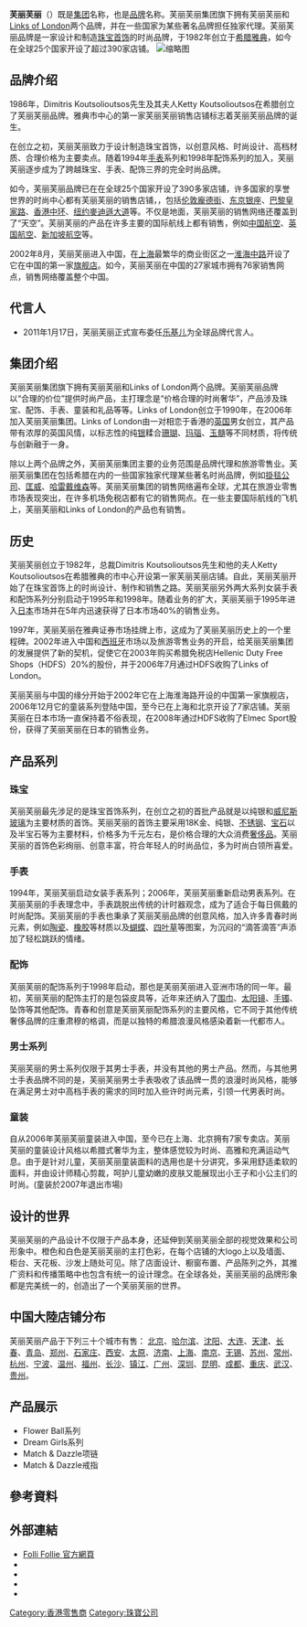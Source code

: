 
{{Infobox company 
|  name   = 芙麗芙麗
|  name_en = Folli Follie
|  trading_name   = Folli Follie Group
|  logo   = [[File:Folli_Follie_Logo.svg|200px]]
|  type   = [[S.A|S.A]]  
|  traded_as      = {{Athex|FFGRP}} 
|  foundation     = 1982
|  location       = {{GRC}}[[雅典|雅典]]
|  key_people     = George Koutsolioutsos <small>'''([[CEO|CEO]])'''</small><br>Dimitris Koutsolioutsos <small>'''(主席)'''</small>
|  industry       = 輕工業
|  products       = 珠寶業
|  services       = 免稅店<br>體育產品<br>小型加工
|  homepage       = [http://www.follifolliegroup.com/ follifolliegroup.com]
|  revenue        =  {{increase}}[[Euro|€]]998.1 million <small>(2014)</small><ref name="AR2014">{{cite web|url=http://www.helex.gr/documents/10180/43442/Financial+Statement+and+Information+FOLLI+FOLLIE+S.A.+(2015,Three-Month+Statement,Both).pdf/a053c7fa-d77b-46c9-835f-f4c1b736ee82?version=1.0|title=Annual Results 2013|accessdate=1 April 2014|publisher=Folli Follie Group|archive-date=2016-03-04|archive-url=https://web.archive.org/web/20160304125544/http://www.helex.gr/documents/10180/43442/Financial+Statement+and+Information+FOLLI+FOLLIE+S.A.+(2015,Three-Month+Statement,Both).pdf/a053c7fa-d77b-46c9-835f-f4c1b736ee82?version=1.0|dead-url=no}}</ref>
|  operating_income  =  {{increase}}€202.4 million <small>(2014)</small><ref name="AR2014" />
|  net_income     =   {{increase}}€145.4  million <small>(2014)</small><ref name="AR2014" />
| assets  = {{increase}} €1.969 billion  <small>(2014)</small><ref name="AR2014" />
| equity  = {{increase}} €1.360 billion  <small>(2014)</small><ref name="AR2014" />
|  num_employees  =  5,900 <small>(2014)</small><ref name="AR2010">{{cite web |url=http://www.follifolliegroup.com/files/FF%20Press%20release%20en.PDF |title=Annual Results 2010 |accessdate=16 July 2011 |publisher=Folli Follie Group |archive-date=2012-09-07 |archive-url=https://web.archive.org/web/20120907050911/http://www.follifolliegroup.com/files/FF%20Press%20release%20en.PDF |dead-url=no }}</ref>
| owner      = Koutsolioutsos Family (38.6%)<br>[[复星国际|复星国际]] (16.37%)
}}
'''芙丽芙丽'''（{{lang-en|'''Folli Follie'''}}）既是[[集团|集团]]名称，也是[[品牌|品牌]]名称。芙丽芙丽集团旗下拥有芙丽芙丽和[[Links_of_London|Links of London]]两个品牌，并在一些国家为某些著名品牌担任独家代理。芙丽芙丽品牌是一家设计和制造[[珠宝|珠宝]][[首饰|首饰]]的时尚品牌，于1982年创立于[[希腊|希腊]][[雅典|雅典]]，如今在全球25个国家开设了超过390家店铺。
[[File:HK_Tung_Chung_One_CityGate_shop_Folli_Follie_Oct-2012.JPG|缩略图]]

==品牌介绍==

1986年，Dimitris Koutsolioutsos先生及其夫人Ketty Koutsolioutsos在希腊创立了芙丽芙丽品牌。雅典市中心的第一家芙丽芙丽销售店铺标志着芙丽芙丽品牌的诞生。

在创立之初，芙丽芙丽致力于设计制造珠宝首饰，以创意风格、时尚设计、高档材质、合理价格为主要卖点。随着1994年[[手表|手表]]系列和1998年配饰系列的加入，芙丽芙丽逐步成为了跨越珠宝、手表、配饰三界的完全时尚品牌。

如今，芙丽芙丽品牌已在在全球25个国家开设了390多家店铺，许多国家的享誉世界的时尚中心都有芙丽芙丽的销售店铺，，包括[[伦敦|伦敦]][[龐德街|龐德街]]、[[东京|东京]][[银座|银座]]、[[巴黎|巴黎]][[皇家路_(巴黎)|皇家路]]、[[香港|香港]][[中环|中环]]、[[纽约|纽约]][[麥迪遜大道|麥迪遜大道]]等。不仅是地面，芙丽芙丽的销售网络还覆盖到了“天空”。芙丽芙丽的产品在许多主要的国际航线上都有销售，例如[[中国航空|中国航空]]、[[英国航空|英国航空]]、[[新加坡航空|新加坡航空]]等。

2002年8月，芙丽芙丽进入中国，在[[上海|上海]]最繁华的商业街区之一[[淮海中路|淮海中路]]开设了它在中国的第一家[[旗舰店|旗舰店]]。如今，芙丽芙丽在中国的27家城市拥有76家销售网点，销售网络覆盖整个中国。

==代言人==
*2011年1月17日，芙丽芙丽正式宣布委任[[乐基儿|乐基儿]]为全球品牌代言人。

==集团介绍==
芙丽芙丽集团旗下拥有芙丽芙丽和Links of London两个品牌。芙丽芙丽品牌以“合理的价位”提供时尚产品，主打理念是“价格合理的时尚奢华”，产品涉及珠宝、配饰、手表、童装和礼品等等。Links of London创立于1990年，在2006年加入芙丽芙丽集团。Links of London由一对相恋于香港的[[英国|英国]]男女创立，其产品带有浓厚的英国风情，以标志性的纯[[银|银]]糅合[[珊瑚|珊瑚]]、[[玛瑙|玛瑙]]、[[玉髓|玉髓]]等不同材质，将传统与创新融于一身。

除以上两个品牌之外，芙丽芙丽集团主要的业务范围是品牌代理和旅游零售业。芙丽芙丽集团在包括希腊在内的一些国家独家代理某些著名时尚品牌，例如[[掛毯公司|掛毯公司]]、[[匡威|匡威]]、[[哈雷戴维森|哈雷戴维森]]等。芙丽芙丽集团的销售网络遍布全球，尤其在旅游业零售市场表现突出，在许多机场免税店都有它的销售网点。在一些主要国际航线的飞机上，芙丽芙丽和Links of London的产品也有销售。

==历史==
芙丽芙丽创立于1982年，总裁Dimitris Koutsolioutsos先生和他的夫人Ketty Koutsolioutsos在希腊雅典的市中心开设第一家芙丽芙丽店铺。自此，芙丽芙丽开始了在珠宝首饰上的时尚设计、制作和销售之路。芙丽芙丽另外两大系列女装手表和配饰系列分别启动于1995年和1998年。随着业务的扩大，芙丽芙丽于1995年进入[[日本|日本]]市场并在5年内迅速获得了日本市场40%的销售业务。

1997年，芙丽芙丽在雅典证券市场挂牌上市，这成为了芙丽芙丽历史上的一个里程碑。2002年进入中国和[[西班牙|西班牙]]市场以及旅游零售业务的开启，给芙丽芙丽集团的发展提供了新的契机，促使它在2003年购买希腊免税店Hellenic Duty Free Shops（HDFS）20%的股份，并于2006年7月通过HDFS收购了Links of London。

芙丽芙丽与中国的缘分开始于2002年它在上海淮海路开设的中国第一家旗舰店，2006年12月它的童装系列登陆中国，至今已在上海和北京开设了7家店铺。芙丽芙丽在日本市场一直保持着不俗表现，在2008年通过HDFS收购了Elmec Sport股份，获得了芙丽芙丽在日本的销售业务。

==产品系列==
===珠宝===
芙丽芙丽最先涉足的是珠宝首饰系列，在创立之初的首批产品就是以纯银和[[威尼斯玻璃|威尼斯玻璃]]为主要材质的首饰。芙丽芙丽的首饰主要采用18K金、纯银、[[不锈钢|不锈钢]]、[[宝石|宝石]]以及半宝石等为主要材料，价格多为千元左右，是价格合理的大众消费[[奢侈品|奢侈品]]。芙丽芙丽的首饰色彩绚丽、创意丰富，符合年轻人的时尚品位，多为时尚白领所喜爱。

===手表===
1994年，芙丽芙丽启动女装手表系列；2006年，芙丽芙丽重新启动男表系列。在芙丽芙丽的手表理念中，手表跳脱出传统的计时器观念，成为了适合于每日佩戴的时尚配饰。芙丽芙丽的手表也秉承了芙丽芙丽品牌的创意风格，加入许多青春时尚元素，例如[[陶瓷|陶瓷]]、[[橡胶|橡胶]]等材质以及[[蝴蝶|蝴蝶]]、[[四叶草|四叶草]]等图案，为沉闷的“滴答滴答”声添加了轻松跳跃的情绪。

===配饰===
芙丽芙丽的配饰系列于1998年启动，那也是芙丽芙丽进入亚洲市场的同一年。最初，芙丽芙丽的配饰主打的是包袋皮具等，近年来还纳入了[[围巾|围巾]]、[[太阳镜|太阳镜]]、[[手镯|手镯]]、坠饰等其他配饰。青春和创意是芙丽芙丽配饰系列的主要风格，它不同于其他传统奢侈品牌的庄重肃穆的格调，而是以独特的希腊浪漫风格感染着新一代都市人。

===男士系列===
芙丽芙丽的男士系列仅限于其男士手表，并没有其他的男士产品。然而，与其他男士手表品牌不同的是，芙丽芙丽男士手表吸收了该品牌一贯的浪漫时尚风格，能够在满足男士对中高档手表的需求的同时加入些许时尚元素，引领一代男表时尚。

===童装===
自从2006年芙丽芙丽童装进入中国，至今已在上海、北京拥有7家专卖店。芙丽芙丽的童装设计风格以希腊式奢华为主，整体感觉较为时尚、高雅和充满运动气息。由于是针对儿童，芙丽芙丽童装面料的选用也是十分讲究，多采用舒适柔软的面料，并由设计师精心剪裁，呵护儿童幼嫩的皮肤又能展现出小王子和小公主们的时尚。(童装於2007年退出市場)

==设计的世界==
芙丽芙丽的产品设计不仅限于产品本身，还延伸到芙丽芙丽全部的视觉效果和公司形象中。橙色和白色是芙丽芙丽的主打色彩，在每个店铺的大logo上以及墙面、柜台、天花板、沙发上随处可见。除了店面设计、橱窗布置、产品陈列之外，其推广资料和传播策略中也包含有统一的设计理念。在全球各处，芙丽芙丽的品牌形象都是完美统一的，创造出了一个芙丽芙丽的世界。

==中国大陸店铺分布==
芙丽芙丽产品于下列三十个城市有售：
[[北京|北京]]、[[哈尔滨|哈尔滨]]、[[沈阳|沈阳]]、[[大连|大连]]、[[天津|天津]]、[[长春|长春]]、[[青岛|青岛]]、[[郑州|郑州]]、[[石家庄|石家庄]]、[[西安|西安]]、[[太原|太原]]、[[济南|济南]]、[[上海|上海]]、[[南京|南京]]、[[无锡|无锡]]、[[苏州|苏州]]、[[常州|常州]]、[[杭州|杭州]]、[[宁波|宁波]]、[[温州|温州]]、[[福州|福州]]、[[长沙|长沙]]、[[镇江|镇江]]、[[广州|广州]]、[[深圳|深圳]]、[[昆明|昆明]]、[[成都|成都]]、[[重庆|重庆]]、[[武汉|武汉]]、[[贵州|贵州]]。

== 产品展示 ==
* Flower Ball系列
* Dream Girls系列
* Match & Dazzle项链
* Match & Dazzle戒指

==參考資料==
{{reflist}}

==外部連結==
*[https://web.archive.org/web/20120505150043/http://www.follifollie.com.cn/ Folli Follie 官方網頁]
*{{facebook|FolliFollieWorld}}
*{{twitter|FolliFollie}}
*{{youtube|user=follifollieworld}}
*{{instagram|follifollie}}

[[Category:香港零售商|Category:香港零售商]]
[[Category:珠寶公司|Category:珠寶公司]]